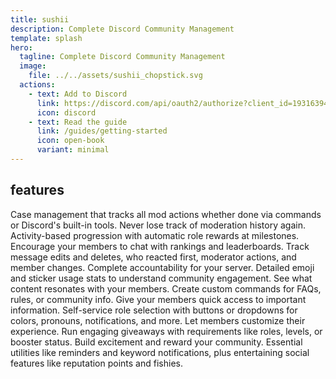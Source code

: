 ```yaml
---
title: sushii
description: Complete Discord Community Management
template: splash
hero:
  tagline: Complete Discord Community Management
  image:
    file: ../../assets/sushii_chopstick.svg
  actions:
    - text: Add to Discord
      link: https://discord.com/api/oauth2/authorize?client_id=193163942502072320&permissions=268823622&scope=applications.commands%20bot
      icon: discord
    - text: Read the guide
      link: /guides/getting-started
      icon: open-book
      variant: minimal
---
```



## features

<CardGrid>
  <Card title="Easy Moderation Cases" icon="document">
    Case management that tracks all mod actions whether done via commands or
    Discord's built-in tools. Never lose track of moderation history again.
  </Card>
  <Card title="XP and Levels" icon="star">
    Activity-based progression with automatic role rewards at milestones.
    Encourage your members to chat with rankings and leaderboards.
  </Card>
  <Card title="Message & Member Logging" icon="list-format">
    Track message edits and deletes, who reacted first, moderator actions, and
    member changes. Complete accountability for your server.
  </Card>
  <Card title="Emoji & Sticker Statistics" icon="bars">
    Detailed emoji and sticker usage stats to understand community engagement.
    See what content resonates with your members.
  </Card>
  <Card title="Custom Commands (Tags)" icon="comment">
    Create custom commands for FAQs, rules, or community info. Give your members
    quick access to important information.
  </Card>
  <Card title="Role Menus" icon="setting">
    Self-service role selection with buttons or dropdowns for colors, pronouns,
    notifications, and more. Let members customize their experience.
  </Card>
  <Card title="Giveaways" icon="random">
    Run engaging giveaways with requirements like roles, levels, or booster
    status. Build excitement and reward your community.
  </Card>
  <Card title="Utilities & Social" icon="puzzle">
    Essential utilities like reminders and keyword notifications, plus
    entertaining social features like reputation points and fishies.
  </Card>
</CardGrid>
